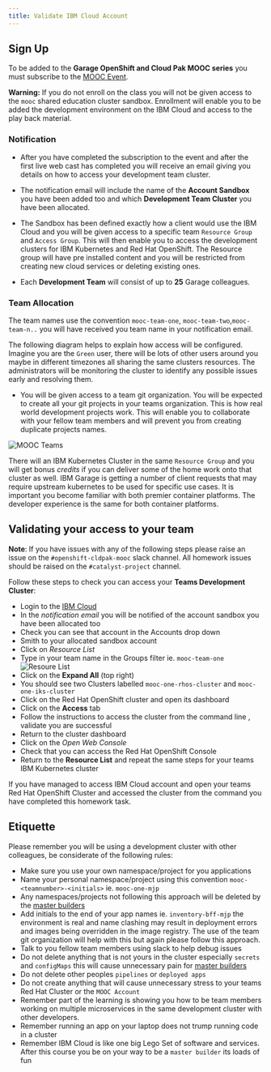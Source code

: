```yaml
---
title: Validate IBM Cloud Account
---
```


## Sign Up

To be added to the **Garage OpenShift and Cloud Pak MOOC series** you must subscribe to the [MOOC Event](https://ec.yourlearning.ibm.com/w3/subscription/series/10057053).

<InlineNotification kind="warning">

**Warning:** If you do not enroll on the class you will not be given access to the `mooc` shared education cluster sandbox. Enrollment will enable you to be added the development environment on the IBM Cloud and access to the play back material.

</InlineNotification>

### Notification

- After you have completed the subscription to the event and after the first live web cast has completed you will receive an email giving you details on how to access your development team cluster.

- The notification email will include the name of the **Account Sandbox** you have been added too and which **Development Team Cluster** you have been allocated.

- The Sandbox has been defined exactly how a client would use the IBM Cloud and you will be given access to a specific team `Resource Group` and `Access Group`. This will then enable you to access the development clusters for IBM Kubernetes and Red Hat OpenShift. The Resource group will have pre installed content and you will be restricted from creating new cloud services or deleting existing ones.

- Each **Development Team** will consist of up to **25** Garage colleagues.

### Team Allocation

The team names use the convention `mooc-team-one`, `mooc-team-two`,`mooc-team-n..` you will have received you team name in your notification email.

The following diagram helps to explain how access will be configured. Imagine you are the `Green` user, there will be lots of other users around you maybe in different timezones all sharing the same clusters resources. The administrators will be monitoring the cluster to identify any possible issues early and resolving them.

- You will be given access to a team git organization. You will be expected to create all your git projects in your teams organization. This is how real world development projects work. This will enable you to collaborate with your fellow team members and will prevent you from creating duplicate projects names.

![MOOC Teams](moocteams.png)

There will an IBM Kubernetes Cluster in the same `Resource Group` and you will get bonus _credits_ if you can deliver some of the home work onto that cluster as well. IBM Garage is getting a number of client requests that may require upstream kubernetes to be used for specific use cases. It is important you become familiar with both premier container platforms. The developer experience is the same for both container platforms.

## Validating your access to your team

<InlineNotification>

**Note**: If you have issues with any of the following steps please raise an issue on the `#openshift-cldpak-mooc` slack channel. All homework issues should be raised on the `#catalyst-project` channel.

</InlineNotification>

Follow these steps to check you can access your **Teams Development Cluster**:

- Login to the [IBM Cloud](https://cloud.ibm.com)
- In the _notification email_ you will be notified of the account sandbox you have been allocated too
- Check you can see that account in the Accounts drop down
- Smith to your allocated sandbox account
- Click on *Resource List*
- Type in your team name in the Groups filter ie. `mooc-team-one`
![Resoure List](resourcelist.png)
- Click on the **Expand All** (top right)
- You should see two Clusters labelled `mooc-one-rhos-cluster` and `mooc-one-iks-cluster`
- Click on the Red Hat OpenShift cluster and open its dashboard
- Click on the **Access** tab
- Follow the instructions to access the cluster from the command line , validate you are successful
- Return to the cluster dashboard
- Click on the *Open Web Console*
- Check that you can access the Red Hat OpenShift Console
- Return to the **Resource List** and repeat the same steps for your teams IBM Kubernetes cluster

<InlineNotification kind="success">

If you have managed to access IBM Cloud account and open your teams Red Hat OpenShift Cluster and accessed the cluster from the command you have completed this homework task.

</InlineNotification>

## Etiquette

Please remember you will be using a development cluster with other colleagues, be considerate of the following rules:

- Make sure you use your own namespace/project for you applications
- Name your personal namespace/project using this convention `mooc-<teamnumber>-<initials>` ie. `mooc-one-mjp`
- Any namespaces/projects not following this approach will be deleted by the [master builders](https://www.youtube.com/watch?v=Um-PlX6oPBQ)
- Add initials to the end of your app names ie. `inventory-bff-mjp` the environment is real and name clashing may result in deployment errors and images being overridden in the image registry. The use of the team git organization will help with this but again please follow this approach.
- Talk to you fellow team members using slack to help debug issues
- Do not delete anything that is not yours in the cluster especially `secrets` and `configMaps` this will cause unnecessary pain for [master builders](https://www.youtube.com/watch?v=Um-PlX6oPBQ)
- Do not delete other peoples `pipelines` or `deployed apps`
- Do not create anything that will cause unnecessary stress to your teams Red Hat Cluster or the `MOOC Account`
- Remember part of the learning is showing you how to be team members working on multiple microservices in the same development cluster with other developers.
- Remember running an app on your laptop does not trump running code in a cluster
- Remember IBM Cloud is like one big Lego Set of software and services. After this course you be on your way to be a `master builder` its loads of fun
